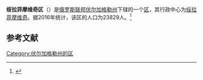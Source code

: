 {{Infobox Settlement
| official_name = 绥拉菲摩维奇区
| native_name = Серафимовичский район
| image_flag =  Флаг Серафимовичского муниципального района Волгоградской области.png 
| image_shield =  Герб Серафимовичского муниципального района Волгоградской области.png 
| image_map =  Volgogradskaya_oblast_Serafimovichsky_rayon.png 
| settlement_type = [[区_(苏联)|区]]
| subdivision_type = [[国家|国家]]
| subdivision_type1 = [[州_(俄罗斯)|州]]
| subdivision_name = {{RUS}}
| subdivision_name1 = [[伏尔加格勒州|伏尔加格勒州]]
| seat_type = 行政中心
| seat = [[绥拉菲摩维奇|绥拉菲摩维奇]]
| population_as_of=2016
| population_footnotes = <ref name=stat />
| population_total = 23829
| timezone = [[莫斯科时间|MSK]]
| utc_offset = +3
}}
'''绥拉菲摩维奇区'''（{{lang-ru|Серафимовичский район}}）是[[俄罗斯联邦|俄罗斯联邦]][[伏尔加格勒州|伏尔加格勒州]]下辖的一个[[区_(苏联)|区]]，其行政中心为[[绥拉菲摩维奇|绥拉菲摩维奇]]。据2016年统计，该区的人口为23829人。<ref name=stat>{{cite web | url = http://www.gks.ru/free_doc/doc_2016/bul_dr/mun_obr2016.rar | title = Численность населения Российской Федерации по муниципальным образованиям на 1 января 2016 года | language = ru | accessdate = 2016-12-18 | archive-date = 2019-05-13 | archive-url = https://web.archive.org/web/20190513150350/http://www.gks.ru/free_doc/doc_2016/bul_dr/mun_obr2016.rar | dead-url = no }}</ref>

== 参考文献 ==
{{reflist}}

{{Russia-stub}}

[[Category:伏尔加格勒州的区|Category:伏尔加格勒州的区]]